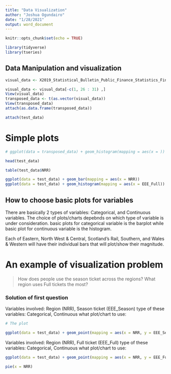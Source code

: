 ```yaml
---
title: "Data Visualization"
author: "Joshua Ogundairo"
date: "1/28/2021"
output: word_document
---
```


```r
knitr::opts_chunk$set(echo = TRUE)
```

```r
library(tidyverse)
library(tseries)

```


## Data Manipulation and visualization



```r

visual_data <- X2019_Statistical_Bulletin_Public_Finance_Statistics_Final_e_Copy

visual_data <- visual_data[-c(1, 26 : 31) ,]
View(visual_data)
transposed_data <- t(as.vector(visual_data))
View(transposed_data)
attach(as.data.frame(transposed_data))

attach(test_data)

```

# Simple plots

```r
# ggplot(data = transposed_data) + geom_histogram(mapping = aes(x = ))

head(test_data)

table(test_data$NRR)

ggplot(data = test_data) + geom_bar(mapping = aes(x = NRR))
ggplot(data = test_data) + geom_histogram(mapping = aes(x = EEE_Full))
```

## How to choose basic plots for variables

There are basically 2 types of variables: Categorical, and Continuous variables. The choice of plots/charts depebnds on which type of variable is under consideration. basic plots for categorical variable is the barplot while basic plot for continuous variable is the histogram.

Each of Eastern, North West & Central, Scotland's Rail, Southern, and Wales & Western will have their individual bars that will plot/show their magnitude.


# An example of visualization problem

> How does people use the season ticket across the regions?
> What region uses Full tickets the most?


### Solution of first question

Variables involved: Region (NRR), Season ticket (EEE_Season)
type of these variables: Categorical, Continuous
what plot/chart to use: 

```r
# The plot

ggplot(data = test_data) + geom_point(mapping = aes(x = NRR, y = EEE_Season))

```


Variables involved: Region (NRR), Full ticket (EEE_Full)
type of these variables: Categorical, Continuous
what plot/chart to use: 

```r

ggplot(data = test_data) + geom_point(mapping = aes(x = NRR, y = EEE_Full))
```

```r

pie(x = NRR)

```


